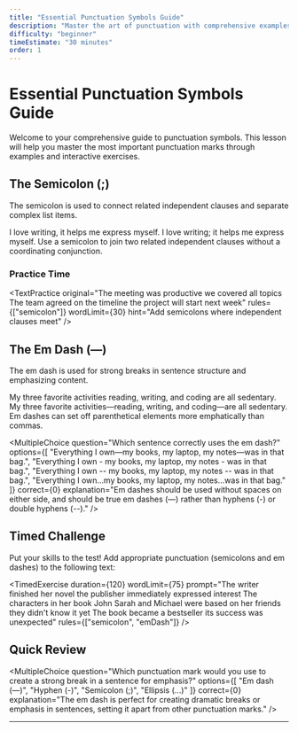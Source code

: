 ```yaml
---
title: "Essential Punctuation Symbols Guide"
description: "Master the art of punctuation with comprehensive examples and interactive exercises"
difficulty: "beginner"
timeEstimate: "30 minutes"
order: 1
---
```


# Essential Punctuation Symbols Guide

Welcome to your comprehensive guide to punctuation symbols. This lesson will help you master the most important punctuation marks through examples and interactive exercises.

## The Semicolon (;)

The semicolon is used to connect related independent clauses and separate complex list items.

<RuleExample>
  <Wrong>I love writing, it helps me express myself.</Wrong>
  <Right>I love writing; it helps me express myself.</Right>
  <Explanation>
    Use a semicolon to join two related independent clauses without a coordinating conjunction.
  </Explanation>
</RuleExample>

### Practice Time

<TextPractice
  original="The meeting was productive we covered all topics The team agreed on the timeline the project will start next week"
  rules={["semicolon"]}
  wordLimit={30}
  hint="Add semicolons where independent clauses meet"
/>

## The Em Dash (—)

The em dash is used for strong breaks in sentence structure and emphasizing content.

<RuleExample>
  <Wrong>My three favorite activities reading, writing, and coding are all sedentary.</Wrong>
  <Right>My three favorite activities—reading, writing, and coding—are all sedentary.</Right>
  <Explanation>
    Em dashes can set off parenthetical elements more emphatically than commas.
  </Explanation>
</RuleExample>

<MultipleChoice
  question="Which sentence correctly uses the em dash?"
  options={[
    "Everything I own—my books, my laptop, my notes—was in that bag.",
    "Everything I own - my books, my laptop, my notes - was in that bag.",
    "Everything I own -- my books, my laptop, my notes -- was in that bag.",
    "Everything I own...my books, my laptop, my notes...was in that bag."
  ]}
  correct={0}
  explanation="Em dashes should be used without spaces on either side, and should be true em dashes (—) rather than hyphens (-) or double hyphens (--)."
/>

## Timed Challenge

Put your skills to the test! Add appropriate punctuation (semicolons and em dashes) to the following text:

<TimedExercise
  duration={120}
  wordLimit={75}
  prompt="The writer finished her novel the publisher immediately expressed interest The characters in her book John Sarah and Michael were based on her friends they didn't know it yet The book became a bestseller its success was unexpected"
  rules={["semicolon", "emDash"]}
/>

## Quick Review

<MultipleChoice
  question="Which punctuation mark would you use to create a strong break in a sentence for emphasis?"
  options={[
    "Em dash (—)",
    "Hyphen (-)",
    "Semicolon (;)",
    "Ellipsis (...)"
  ]}
  correct={0}
  explanation="The em dash is perfect for creating dramatic breaks or emphasis in sentences, setting it apart from other punctuation marks."
/>

<ProgressCheck
  requiredScore={80}
  message="Great work! You're mastering these punctuation marks. Ready to move on to the next lesson?"
/>

---

<NavigationButtons
  prev="/lessons/punctuation/introduction"
  next="/lessons/punctuation/advanced-usage"
/> 